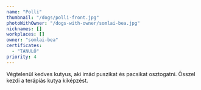 ```yaml
---
name: "Polli"
thumbnail: "/dogs/polli-front.jpg"
photoWithOwner: "/dogs-with-owner/somlai-bea.jpg"
nicknames: []
workplaces: []
owner: "somlai-bea"
certificates:
  - "TANULÓ"
priority: 4
---
```


Végtelenül kedves kutyus, aki imád puszikat és pacsikat osztogatni. Ősszel kezdi a terápiás kutya kiképzést.
